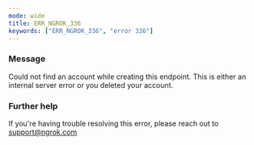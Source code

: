 ```yaml
---
mode: wide
title: ERR_NGROK_336
keywords: ["ERR_NGROK_336", "error 336"]
---
```



### Message

Could not find an account while creating this endpoint. This is either an internal server error or you deleted your account.

<ErrorDetails />

### Further help

If you're having trouble resolving this error, please reach out to [support@ngrok.com](mailto:support@ngrok.com?subject=Help%20with%20ERR_NGROK_336)
